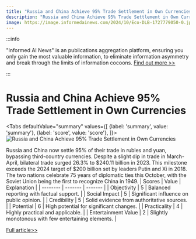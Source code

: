 ```yaml
---
title: "Russia and China Achieve 95% Trade Settlement in Own Currencies"
description: "Russia and China Achieve 95% Trade Settlement in Own Currencies"
image: https://image.informedainews.com/2024/10/Eco-DLB-1727779050-0.jpg
---
```



:::info

"Informed AI News" is an publications aggregation platform, ensuring you only gain the most valuable information, to eliminate information asymmetry and break through the limits of information cocoons.  [Find out more >>](/)

:::

# Russia and China Achieve 95% Trade Settlement in Own Currencies


<Tabs
	defaultValue="summary"
	values={[
	{label: 'summary', value: 'summary'},
	{label: 'score', value: 'score'},
]}>
<TabItem value="summary">
<img
  src="https://image.informedainews.com/2024/10/Eco-DLB-1727779050-0.jpg"
  alt="Russia and China Achieve 95% Trade Settlement in Own Currencies"
/>



Russia and China now settle 95% of their trade in rubles and yuan, bypassing third-country currencies. Despite a slight dip in trade in March-April, bilateral trade surged 26.3% to $240.11 billion in 2023. This milestone exceeds the 2024 target of $200 billion set by leaders Putin and Xi in 2018. The two nations celebrate 75 years of diplomatic ties this October, with the Soviet Union being the first to recognize China in 1949.
</TabItem>
<TabItem value="score">
	| Scores     | Value   | Explanation |
	| -------- | ------- | ------- |
	| Objectivity  | 5    | Balanced reporting with factual support.    |
	| Social Impact | 5     | Significant influence on public opinion.    |
	| Credibility    | 5    | Solid evidence from authoritative sources.    |
	| Potential    | 6    | High potential for significant changes.    |
	| Practicality    | 4    | Highly practical and applicable.    |
	| Entertainment Value    | 2    | Slightly monotonous with few entertaining elements.    |
</TabItem>
</Tabs>

[Full article>>](https://sputniknews.com/20241001/russia-china-settling-95-of-payments-in-own-currencies---russian-ambassador-in-china-1120368868.html)
